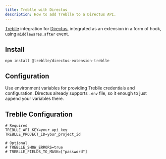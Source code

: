 ```yaml
---
title: Treblle with Directus
description: How to add Treblle to a Directus API.
---
```


[Treblle](https://treblle.com/) integration for [Directus](https://directus.io/), integrated as an extension in a form of hook, using `middlewares.after` event.

## Install

```
npm install @treblle/directus-extension-treblle
```

## Configuration

Use environment variables for providing Treblle credentials and configuration. Directus already supports `.env` file, so it enough to just append your variables there.

## Treblle Configuration

```
# Required
TREBLLE_API_KEY=your_api_key
TREBLLE_PROJECT_ID=your_project_id

# Optional
# TREBLLE_SHOW_ERRORS=true
# TREBLLE_FIELDS_TO_MASK=["password"]
```